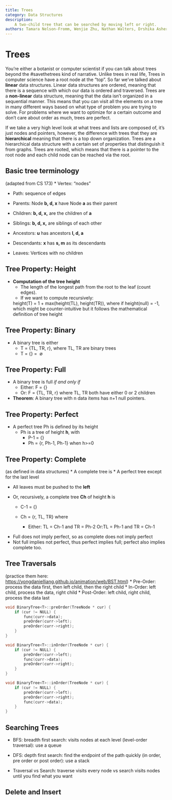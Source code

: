 ```yaml
---
title: Trees
category: Data Structures
description:
    A two-child tree that can be searched by moving left or right.
authors: Tamara Nelson-Fromm, Wenjie Zhu, Nathan Walters, Drshika Asher
---
```


# Trees
You're either a botanist or computer scientist if you can talk about trees beyond the #savethetrees kind of narrative. Unlike trees in real life, Trees in computer science have a root node at the "top". So far we've talked about **linear** data structures. Linear data structures are ordered, meaning that there is a sequence with which our data is ordered and traversed. Trees are a **non-linear** data structure, meaning that the data isn't organized in a sequential manner. This means that you can visit all the elements on a tree in many different ways based on what type of problem you are trying to solve. For problems where we want to optimize for a certain outcome and don't care about order as much, trees are perfect. 

If we take a very high level look at what trees and lists are composed of, it's just nodes and pointers, however, the difference with trees that they are **hierarchical** meaning that there is a top down organization. 
Trees are a hierarchical data structure with a certain set of properties that distinguish it from graphs. Trees are rooted, which means that there is a pointer to the root node and each child node can be reached via the root. 

<!-- not sure how much detail we want here -->
## Basic tree terminology 
(adapted from CS 173)
* Vertex: “nodes”

* Path: sequence of edges

* Parents: Node **b, d, x** have Node **a** as their parent

* Children: **b, d, x,** are the children of **a**

* Siblings: **b, d, x,** are siblings of each other

* Ancestors: **u** has ancestors **l, d, a**

* Descendants: **x** has **s, m** as its descendants

* Leaves: Vertices with no children

## Tree Property: Height
* **Computation of the tree height**
    * The length of the longest path from the root to the leaf (count edges).
    * If we want to compute recursively:
    
    height(T) = 1 + max(height(TL), height(TR)), where if height(null) = -1, which might be counter-intuitive but it follows the mathematical definition of tree height

## Tree Property: Binary
* A binary tree is either
    * T = \{TL, TR, r\}, where TL, TR are binary trees
    * T = \{\} = \ $\emptyset$ 
    
## Tree Property: Full
* A binary tree is full *if and only if*
    * Either: F = {}
    * Or: F = {TL, TR, r} where TL, TR both have either 0 or 2 children
* **Theorem**: A binary tree with n data items has n+1 null pointers.


            
## Tree Property: Perfect
* A perfect tree Ph is defined by its height
    * Ph is a tree of height **h**, with
        * P-1 = {}
        * Ph = {r, Ph-1, Ph-1} when h>=0


        
## Tree Property: Complete 
(as defined in data structures)
* A complete tree is
  * A perfect tree except for the last level

  * All leaves must be pushed to the **left**
  
  * Or, recursively, a complete tree **Ch** of height **h** is
    * C-1 = {}
    
    * Ch = {r, TL, TR} where
      * Either: TL = Ch-1 and TR = Ph-2
      Or:TL = Ph-1 and TR = Ch-1
        


<!-- make a diagram to explain this -->
* Full does not imply perfect, so as complete does not imply perfect
* Not full implies not perfect, thus perfect implies full; perfect also implies complete too.

## Tree Traversals
<!--add some description about traversals here instead of bullet points-->
(practice them here: [https://yongdanielliang.github.io/animation/web/BST.html](https://yongdanielliang.github.io/animation/web/BST.html))
* Pre-Order: process the data first, then left child, then the right child
* In-Order: left child, process the data, right child
* Post-Order: left child, right child, process the data last
    
```c++
void BinaryTree<T>::preOrder(TreeNode * cur) {
    if (cur != NULL) {
        func(curr->data);
        preOrder(curr->left);
        preOrder(curr->right);
    }
}

void BinaryTree<T>::inOrder(TreeNode * cur) {
    if (cur != NULL) {
        preOrder(curr->left);
        func(curr->data);
        preOrder(curr->right);
    }
}

void BinaryTree<T>::inOrder(TreeNode * cur) {
    if (cur != NULL) {
        preOrder(curr->left);
        preOrder(curr->right);
        func(curr->data);
    }
}
```

## Searching Trees
<!-- add better descriptions here -->

* BFS: breadth first search: visits nodes at each level (level-order traversal): use a queue
    
* DFS: depth first search: find the endpoint of the path quickly (in order, pre order or post order): use a stack

* Traversal vs Search: traverse visits every node vs search visits nodes until you find what you want

## Delete and Insert
<!--stopped here-->
